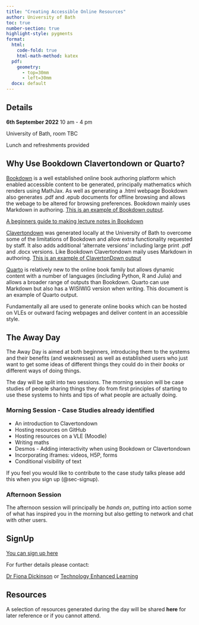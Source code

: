 ```yaml
---
title: "Creating Accessible Online Resources"
author: University of Bath
toc: true
number-section: true
highlight-style: pygments
format:
  html: 
    code-fold: true
    html-math-method: katex
  pdf:
    geometry: 
      - top=30mm
      - left=30mm
  docx: default
---
```


::: {.alert .alert-primary role="alert"}
## Details

**6th September 2022** 10 am - 4 pm

University of Bath, room TBC

Lunch and refreshments provided
:::

## Why Use Bookdown Clavertondown or Quarto?

[Bookdown](https://bookdown.org) is a well established online book authoring platform which enabled accessible content to be generated, principally mathematics which renders using MathJax. As well as generating a .html webpage Bookdown also generates .pdf and .epub documents for offline browsing and allows the webage to be altered for browsing preferences. Bookdown mainly uses Markdown in authoring. [This is an example of Bookdown output](https://chemfd.github.io/Photochemistry_2/).

[A beginners guide to making lecture notes in Bookdown](https://vickyscowcroft.github.io/bookdown_lecture_notes_guide/)

[Clavertondown](https://rdrr.io/github/BathMASH/clavertondown/f/example/index.Rmd) was generated locally at the University of Bath to overcome some of the limitations of Bookdown and allow extra functionality requested by staff. It also adds additional 'alternate versions' including large print .pdf and .docx versions. Like Bookdown Clavertondown maily uses Markdown in authoring. [This is an example of ClavertonDown output](https://bathmash.github.io/clavertondown/)

[Quarto](https://quarto.org) is relatively new to the online book family but allows dynamic content with a number of languages (including Python, R and Julia) and allows a broader range of outputs than Bookdown. Quarto can use Markdown but also has a WISIWIG version when writing. This document is an example of Quarto output.

Fundamentally all are used to generate online books which can be hosted on VLEs or outward facing webpages and deliver content in an accessible style.

## The Away Day

The Away Day is aimed at both beginners, introducing them to the systems and their benefits (and weaknesses) as well as established users who just want to get some ideas of different things they could do in their *books* or different ways of doing things.

The day will be split into two sessions. The morning session will be case studies of people sharing things they do from first principles of starting to use these systems to hints and tips of what people are actually doing. 

### Morning Session - Case Studies already identified

- An introduction to Clavertondown
- Hosting resources on GitHub
- Hosting resources on a VLE (Moodle)
- Writing maths
- Desmos - Adding interactivity when using Bookdown or Clavertondown
- Incorporating iframes: videos, H5P, forms
- Conditional visibility of text

::: {.alert .alert-primary role="alert"}
If you feel you would like to contribute to the case study talks please add this when you sign up (@sec-signup).
:::

### Afternoon Session

The afternoon session will principally be *hands on*, putting into action some of what has inspired you in the morning but also getting to network and chat with other users.



## SignUp {#sec-signup}

[You can sign up here](https://teachinghub.bath.ac.uk/events/bookdown-away-day-2022/)

For further details please contact:

[Dr Fiona Dickinson](mailto:fd287@bath.ac.uk?subject=Bookdown%20AwayDay) or [Technology Enhanced Learning](mailto:TEL@bath.ac.uk?subject=Bookdown%20AwayDay)

## Resources

A selection of resources generated during the day will be shared **here** for later reference or if you cannot attend.
